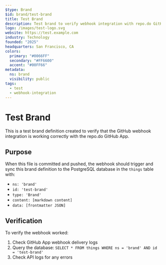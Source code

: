 ```yaml
---
$type: Brand
$id: brand/test-brand
title: Test Brand
description: Test brand to verify webhook integration with repo.do GitHub App
logo: /images/test-logo.svg
website: https://test.example.com
industry: Technology
founded: "2025"
headquarters: San Francisco, CA
colors:
  primary: "#0066FF"
  secondary: "#FF6600"
  accent: "#00FF66"
metadata:
  ns: brand
  visibility: public
tags:
  - test
  - webhook-integration
---
```


# Test Brand

This is a test brand definition created to verify that the GitHub webhook integration is working correctly with the repo.do GitHub App.

## Purpose

When this file is committed and pushed, the webhook should trigger and sync this brand definition to the PostgreSQL database in the `things` table with:
- `ns: 'brand'`
- `id: 'test-brand'`
- `type: 'Brand'`
- `content: [markdown content]`
- `data: [frontmatter JSON]`

## Verification

To verify the webhook worked:
1. Check GitHub App webhook delivery logs
2. Query the database: `SELECT * FROM things WHERE ns = 'brand' AND id = 'test-brand'`
3. Check API logs for any errors
